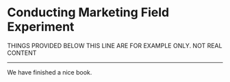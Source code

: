 # Conducting Marketing Field Experiment {#fieldexp}


THINGS PROVIDED BELOW THIS LINE ARE FOR EXAMPLE ONLY. NOT REAL CONTENT

***

We have finished a nice book.
